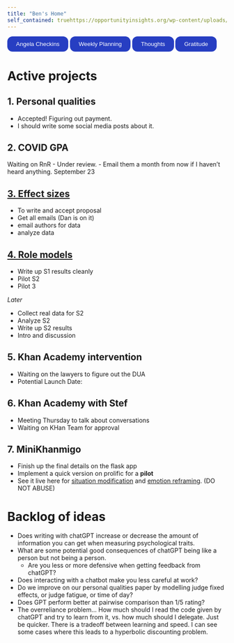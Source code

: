 ```yaml
---
title: "Ben's Home"
self_contained: truehttps://opportunityinsights.org/wp-content/uploads/2023/07/CollegeAdmissions_Nontech.pdf?campaign_id=9&emc=edit_nn_20230724&instance_id=98292&nl=the-morning&regi_id=193353144&segment_id=140117&te=1&user_id=3df1c13f67c1cc50465f5cc2ad3445f5
---
```


<!-- make a button -->
<button onclick="location.href='https://docs.google.com/document/d/1vYE5fymvYNpyUVd9APUqRUy3BS3_jatqYiXHDwDIgfM/edit'" type="button" style="background-color: #273ec2; color: white; padding: 10px 20px;border-radius: 12px;  border: none;">
Angela Checkins
</button>

<button onclick="location.href='https://docs.google.com/spreadsheets/d/1cuRdXy_Ygj9w3IASRL6ZLEFNn8vclvKzmSXdH6ITukI/edit#gid=0'" type="button" style="background-color: #273ec2; color: white; padding: 10px 20px;border-radius: 12px;  border: none;
">
Weekly Planning
</button>

<button onclick="location.href='https://docs.google.com/document/d/13s6nx6HYiW9trQQB7W-npEARN91ONd9QzYcLF39yqrs/edit'" type="button" style="background-color: #273ec2; color: white; padding: 10px 20px;border-radius: 12px;  border: none;
">
Thoughts
</button>

<button onclick="location.href='https://lirabenjamin.github.io/home/gratitude_journal.html'" type="button" style="background-color: #273ec2; color: white; padding: 10px 20px;border-radius: 12px;  border: none;
">
Gratitude
</button>



# Active projects

## 1. Personal qualities
- Accepted! Figuring out payment.
- I should write some social media posts about it.

## 2. COVID GPA
Waiting on RnR - Under review. 
- Email them a month from now if I haven't heard anything. September 23

## [3. Effect sizes](https://lirabenjamin.github.io/effect-size)
- To write and accept proposal
- Get all emails (Dan is on it)
- email authors for data
- analyze data

## [4. Role models](https://lirabenjamin.github.io/rolemodels)
- Write up S1 results cleanly
- Pilot S2
- Pilot 3
  
*Later*

- Collect real data for S2
- Analyze S2
- Write up S2 results
- Intro and discussion

## 5. Khan Academy intervention
- Waiting on the lawyers to figure out the DUA
- Potential Launch Date:  

## 6. Khan Academy with Stef
- Meeting Thursday to talk about conversations
- Waiting on KHan Team for approval

## 7. MiniKhanmigo
- Finish up the final details on the flask app
- Implement a quick version on prolific for a **pilot**
- See it live here for [situation modification](http://reframe001-7a186c892e5e.herokuapp.com/?condition=situation) and [emotion reframing](http://reframe001-7a186c892e5e.herokuapp.com/?condition=emotion). (DO NOT ABUSE)

# Backlog of ideas
- Does writing with chatGPT increase or decrease the amount of information you can get when measuring psychological traits.
- What are some potential good consequences of chatGPT being like a person but not being a person.
  - Are you less or more defensive when getting feedback from chatGPT?
- Does interacting with a chatbot make you less careful at work?
- Do we improve on our personal qualities paper by modelling judge fixed effects, or judge fatigue, or time of day?
- Does GPT perform better at pairwise comparison than 1/5 rating?
- The overreliance problem... How much should I read the code given by chatGPT and try to learn from it, vs. how much should I delegate. Just be quicker. There is a tradeoff between learning and speed. I can see some cases where this leads to a hyperbolic discounting problem.